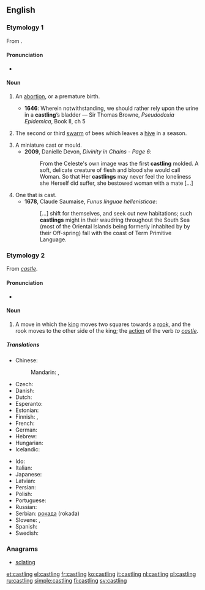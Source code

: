 ==English==

===Etymology 1===
From {{suffix|cast|ling}}.

====Pronunciation====
* {{IPA|/ˈkɑːstlɪŋ/}}

====Noun====
{{en-noun}}

# {{context|obsolete|lang=en}} An [[abortion]], or a premature birth.
#* '''1646''': Wherein notwithstanding, we should rather rely upon the urine in a '''castling'''’s bladder — Sir Thomas Browne, ''Pseudodoxia Epidemica'', Book II, ch 5
# {{context|obsolete|lang=en}} The second or third [[swarm]] of bees which leaves a [[hive]] in a season.
# A miniature cast or mould.
#* '''2009''', Danielle Devon, ''Divinity in Chains - Page 6'':
#*: From the Celeste's own image was the first '''castling''' molded. A soft, delicate creature of flesh and blood she would call Woman. So that Her '''castlings''' may never feel the loneliness she Herself did suffer, she bestowed woman with a mate [...]
# One that is cast.
#* '''1678''', Claude Saumaise, ''Funus linguae hellenisticae'':
#*: [...] shift for themselves, and seek out new habitations; such '''castlings''' might in their waudring throughout the South Sea (most of the Oriental Islands being formerly inhabited by by their Off-spring) fall with the coast of Term Primitive Language.

===Etymology 2===
From ''[[castle]]''.

====Pronunciation====
* {{IPA|/ˈkɑːsəlɪŋ/}}

====Noun====
{{wikipedia|castling}}
{{en-noun|-|s}}

# {{context|chess|lang=en}} A move in which the [[king]] moves two squares towards a [[rook]], and the rook moves to the other side of the king; the [[action]] of the verb ''to [[castle]]''.

=====Translations=====
{{trans-top|move in chess}}
* Chinese:
*: Mandarin: {{t|cmn|王車易位|sc=Hani}}, {{t|cmn|王车易位|tr=wáng-jū yìwèi|sc=Hani}}
* Czech: {{t|cs|rošáda|f}}
* Danish: {{t|da|rokade|c}}
* Dutch: {{t+|nl|rokade|f}}
* Esperanto: {{t|eo|aroko}}
* Estonian: {{t|et|vangerdus}}
* Finnish: {{t+|fi|linnoitus}}, {{t|fi|tornitus}}
* French: {{t+|fr|roque|m}}
* German: {{t+|de|Rochade|f}}
* Hebrew: {{t|he|הצרחה|f}}
* Hungarian: {{t|hu|sáncolás}}
* Icelandic: {{t|is|hrókering|f}}
{{trans-mid}}
* Ido: {{t|io|roquo}}
* Italian: {{t+|it|arrocco}}
* Japanese: {{t|ja|キャスリング|tr=kyasuringu}}
* Latvian: {{t|lv|rokāde}}
* Persian: {{t|fa|قلعه بستن|tr=qal'e bastan|sc=fa-Arab}}
* Polish: {{t+|pl|roszada|f}}
* Portuguese: {{t+|pt|roque|m}}
* Russian: {{t+|ru|рокировка|f|tr=rokiróvka}}
* Serbian: [[рокада]] (rokada)
* Slovene: {{t|sl|rošada|f}}, {{t|sl|rokada|f}}
* Spanish: {{t+|es|enroque|m}}
* Swedish: {{t+|sv|rockad}}
{{trans-bottom}}

===Anagrams===
* [[sclating#English|sclating]]

[[et:castling]]
[[el:castling]]
[[fr:castling]]
[[ko:castling]]
[[it:castling]]
[[nl:castling]]
[[pl:castling]]
[[ru:castling]]
[[simple:castling]]
[[fi:castling]]
[[sv:castling]]